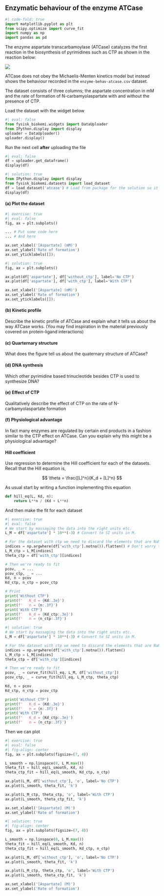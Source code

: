 ## Enzymatic behaviour of the enzyme ATCase

```python
#| code-fold: true
import matplotlib.pyplot as plt
from scipy.optimize import curve_fit
import numpy as np
import pandas as pd
```

The enzyme aspartate transcarbamoylase (ATCase) catalyzes the first reaction in the biosynthesis of pyrimidines
such as CTP as shown in the reaction below:

![](https://raw.githubusercontent.com/au-mbg/fysisk-biokemi/refs/heads/main/course/lessons/figures/atcase.png){.lightbox}

ATCase does not obey the Michaelis-Menten kinetics model but instead shows the behaviour recorded in the 
`enzyme-behav-atcase.csv` dataset.

The dataset consists of three columns; the aspartate concentration in mM and the rate of formation of N-carbamyolaspartate
with and without the presence of CTP. 

Load the dataset with the widget below

```python
#| eval: false
from fysisk_biokemi.widgets import DataUploader
from IPython.display import display 
uploader = DataUploader()
uploader.display()
```

Run the next cell **after** uploading the file

```python
#| eval: false
df = uploader.get_dataframe()
display(df)
```

```python
#| solution: true
from IPython.display import display 
from fysisk_biokemi.datasets import load_dataset
df = load_dataset('atcase') # Load from package for the solution so it doesn't require to interact.
display(df)
```

#### (a) Plot the dataset

```python
#| exercise: true
#| eval: false
fig, ax = plt.subplots()

... # Put some code here
... # And here

ax.set_xlabel('[Aspartate] (mM)')
ax.set_ylabel('Rate of formation')
ax.set_yticklabels([]);
```

```python
#| solution: true
fig, ax = plt.subplots()

ax.plot(df['aspartate'], df['without_ctp'], label='No CTP')
ax.plot(df['aspartate'], df['with_ctp'], label='With CTP')

ax.set_xlabel('[Aspartate] (mM)')
ax.set_ylabel('Rate of formation')
ax.set_yticklabels([]);
```

#### (b) Kinetic profile

Describe the kinetic profile of ATCase and explain what it tells us about the way ATCase works. (You may find inspiration in the material previously covered on protein-ligand interactions)

#### (c) Quarternary structure

What does the figure tell us about the quaternary structure of ATCase?

#### (d) DNA synthesis

Which other pyrimidine based trinucleotide besides CTP is used to synthesize DNA?

#### (e) Effect of CTP

Qualitatively describe the effect of CTP on the rate of N-carbamyolaspartate formation

#### (f) Physiological advantage

In fact many enzymes are regulated by certain end products in a fashion similar to the CTP effect on ATCase. Can you explain why this might be a physiological advantage?

#### Hill coefficient 

Use regression to determine the Hill coefficient for each of the datasets.
Recall that the Hill equation is, 

$$
\theta = \frac{[L]^n}{K_d + [L]^n}
$$

As usual start by writing a function implementing this equation

```python
def hill_eq(L, Kd, n):
    return L**n / (Kd + L**n)
```

And then make the fit for each dataset

```python
#| exercise: true
#| eval: false
# We start by massaging the data into the right units etc.
L_M = df['aspartate'] * 10**(-3) # Convert to SI units in M.

# For the dataset with ctp we need to discard the elements that are NaN / not measured.
indices = np.argwhere(df['with_ctp'].notna()).flatten() # Don't worry too much about how this works - it just finds the indices of the non empty elements. 
L_M_ctp = L_M[indices]
theta_ctp = df['with_ctp'][indices]

# Then we're ready to fit
pcov, _ = ...
pcov_ctp, _ = ...
Kd, n = pcov
Kd_ctp, n_ctp = pcov_ctp

# Print
print('Without CTP')
print(f'   K_d = {Kd:.3e}')
print(f'   n = {n:.3f}')
print('With CTP')
print(f'   K_d = {Kd_ctp:.3e}')
print(f'   n = {n_ctp:.3f}')
```

```python
#| solution: true
# We start by massaging the data into the right units etc.
L_M = df['aspartate'] * 10**(-3) # Convert to SI units in M.

# For the dataset with ctp we need to discard the elements that are NaN / not measured.
indices = np.argwhere(df['with_ctp'].notna()).flatten()
L_M_ctp = L_M[indices]
theta_ctp = df['with_ctp'][indices]

# Then we're ready to fit
pcov, _ = curve_fit(hill_eq, L_M, df['without_ctp'])
pcov_ctp, _ = curve_fit(hill_eq, L_M_ctp, theta_ctp)

Kd, n = pcov
Kd_ctp, n_ctp = pcov_ctp

print('Without CTP')
print(f'   K_d = {Kd:.3e}')
print(f'   n = {n:.3f}')
print('With CTP')
print(f'   K_d = {Kd_ctp:.3e}')
print(f'   n = {n_ctp:.3f}')
```

Then we can plot 

```python
#| exercise: true
#| eval: false
#| fig-align: center
fig, ax = plt.subplots(figsize=(7, 4))

L_smooth = np.linspace(0, L_M.max())
theta_fit = hill_eq(L_smooth, Kd, n)
theta_ctp_fit = hill_eq(L_smooth, Kd_ctp, n_ctp)

ax.plot(L_M, df['without_ctp'], 'o', label='No CTP')
ax.plot(L_smooth, theta_fit, 'k')

ax.plot(L_M_ctp, theta_ctp, 'o', label='With CTP')
ax.plot(L_smooth, theta_ctp_fit, 'k')

ax.set_xlabel('[Aspartate] (M)')
ax.set_ylabel('Rate of formation')
```

```python
#| solution: true
#| fig-align: center
fig, ax = plt.subplots(figsize=(7, 4))

L_smooth = np.linspace(0, L_M.max())
theta_fit = hill_eq(L_smooth, Kd, n)
theta_ctp_fit = hill_eq(L_smooth, Kd_ctp, n_ctp)

ax.plot(L_M, df['without_ctp'], 'o', label='No CTP')
ax.plot(L_smooth, theta_fit, 'k')

ax.plot(L_M_ctp, theta_ctp, 'o', label='With CTP')
ax.plot(L_smooth, theta_ctp_fit, 'k')

ax.set_xlabel('[Aspartate] (M)')
ax.set_ylabel('Rate of formation')
```


